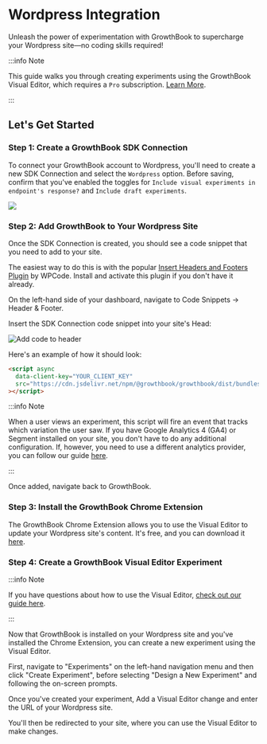 # Wordpress Integration

Unleash the power of experimentation with GrowthBook to supercharge your Wordpress site—no coding skills required!

:::info Note

This guide walks you through creating experiments using the GrowthBook Visual Editor, which requires a `Pro` subscription. [Learn More](https://www.growthbook.io/pricing).

:::

## Let's Get Started

### Step 1: Create a GrowthBook SDK Connection

To connect your GrowthBook account to Wordpress, you'll need to create a new SDK Connection and select the `Wordpress` option. Before saving, confirm that you've enabled the toggles for `Include visual experiments in endpoint's response?` and `Include draft experiments`.

![](../../static/images/integrations/wordpress/wordpress-sdk-connection.png)

### Step 2: Add GrowthBook to Your Wordpress Site

Once the SDK Connection is created, you should see a code snippet that you need to add to your site.

The easiest way to do this is with the popular [Insert Headers and Footers Plugin](https://wordpress.org/plugins/.insert-headers-and-footers/) by WPCode. Install and activate this plugin if you don't have it already.

On the left-hand side of your dashboard, navigate to Code Snippets → Header & Footer.

Insert the SDK Connection code snippet into your site's Head:

![Add code to header](../../static/images/integrations/wordpress/add-code-to-header.png)

Here's an example of how it should look:

```html
<script async
  data-client-key="YOUR_CLIENT_KEY"
  src="https://cdn.jsdelivr.net/npm/@growthbook/growthbook/dist/bundles/auto.min.js"
></script>
```

:::info Note

When a user views an experiment, this script will fire an event that tracks which variation the user saw. If you have Google Analytics 4 (GA4) or Segment installed on your site, you don't have to do any additional configuration. If, however, you need to use a different analytics provider, you can follow our guide [here](/lib/script-tag).

:::

Once added, navigate back to GrowthBook.

### Step 3: Install the GrowthBook Chrome Extension

The GrowthBook Chrome Extension allows you to use the Visual Editor to update your Wordpress site's content. It's free, and you can download it [here](https://chromewebstore.google.com/detail/growthbook-devtools/opemhndcehfgipokneipaafbglcecjia).

### Step 4: Create a GrowthBook Visual Editor Experiment

:::info Note

If you have questions about how to use the Visual Editor, [check out our guide here](https://docs.growthbook.io/app/visual).

:::

Now that GrowthBook is installed on your Wordpress site and you've installed the Chrome Extension, you can create a new experiment using the Visual Editor.

First, navigate to "Experiments" on the left-hand navigation menu and then click "Create Experiment", before selecting "Design a New Experiment" and following the on-screen prompts.

Once you've created your experiment, Add a Visual Editor change and enter the URL of your Wordpress site.

You'll then be redirected to your site, where you can use the Visual Editor to make changes.
